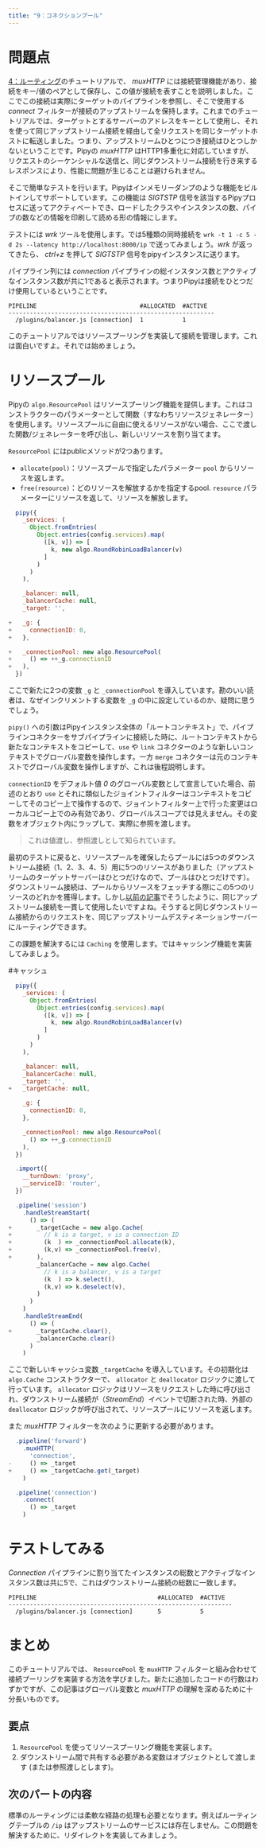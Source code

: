 ```yaml
---
title: "9：コネクションプール"
---
```


# 問題点

[4：ルーティング](/tutorial/04-routing)のチュートリアルで、 *muxHTTP*  には接続管理機能があり、接続をキー/値のペアとして保存し、この値が接続を表すことを説明しました。ここでこの接続は実際にターゲットのパイプラインを参照し、そこで使用する *connect* フィルターが接続のアップストリームを保持します。これまでのチュートリアルでは、ターゲットとするサーバーのアドレスをキーとして使用し、それを使って同じアップストリーム接続を経由して全リクエストを同じターゲットホストに転送しました。つまり、アップストリームひとつにつき接続はひとつしかないということです。Pipyの *muxHTTP* はHTTP1多重化に対応していますが、リクエストのシーケンシャルな送信と、同じダウンストリーム接続を行き来するレスポンスにより、性能に問題が生じることは避けられません。

そこで簡単なテストを行います。Pipyはインメモリーダンプのような機能をビルトインしてサポートしています。この機能は *SIGTSTP* 信号を該当するPipyプロセスに送ってアクティベートでき、ロードしたクラスやインスタンスの数、パイプの数などの情報を印刷して読める形の情報にします。

テストには *wrk* ツールを使用します。では5種類の同時接続を `wrk -t 1 -c 5 -d 2s --latency http://localhost:8000/ip` で送ってみましょう。*wrk* が返ってきたら、 *ctrl+z* を押して *SIGTSTP* 信号をpipyインスタンスに送ります。

パイプライン列には *connection* パイプラインの総インスタンス数とアクティブなインスタンス数が共に1であると表示されます。つまりPipyは接続をひとつだけ使用しているということです。

```
PIPELINE                             #ALLOCATED  #ACTIVE
----------------------------------------------------------
  /plugins/balancer.js [connection]  1           1
```

このチュートリアルではリソースプーリングを実装して接続を管理します。これは面白いですよ。それでは始めましょう。

# リソースプール

Pipyの `algo.ResourcePool` はリソースプーリング機能を提供します。これはコンストラクターのパラメーターとして関数（すなわちリソースジェネレーター）を使用します。リソースプールに自由に使えるリソースがない場合、ここで渡した関数/ジェネレーターを呼び出し、新しいリソースを割り当てます。

`ResourcePool` にはpublicメソッドが2つあります。

* `allocate(pool)`：リソースプールで指定したパラメーター `pool` からリソースを返します。
* `free(resource)`：どのリソースを解放するかを指定するpool. `resource` パラメーターにリソースを返して、リソースを解放します。

``` js
  pipy({
    _services: (
      Object.fromEntries(
        Object.entries(config.services).map(
          ([k, v]) => [
            k, new algo.RoundRobinLoadBalancer(v)
          ]
        )
      )
    ),

    _balancer: null,
    _balancerCache: null,
    _target: '',

+   _g: {
+     connectionID: 0,
+   },

+   _connectionPool: new algo.ResourcePool(
+     () => ++_g.connectionID
+   ),
  })
```

ここで新たに2つの変数 `_g` と `_connectionPool` を導入しています。勘のいい読者は、なぜインクリメントする変数を `_g` の中に設定しているのか、疑問に思うでしょう。

`pipy()` への引数はPipyインスタンス全体の「ルートコンテキスト」で、パイプラインコネクターをサブパイプラインに接続した時に、ルートコンテキストから新たなコンテキストをコピーして、`use` や `link` コネクターのような新しいコンテキストでグローバル変数を操作します。一方 `merge` コネクターは元のコンテキストでグローバル変数を操作しますが、これは後程説明します。

`connectionID` をデフォルト値 *0* のグローバル変数として宣言していた場合、前述のとおり `use` とそれに類似したジョイントフィルターはコンテキストをコピーしてそのコピー上で操作するので、ジョイントフィルター上で行った変更はローカルコピー上でのみ有効であり、グローバルスコープでは見えません。その変数をオブジェクト内にラップして、実際に参照を渡します。

> これは値渡し、参照渡しとして知られています。

最初のテストに戻ると、リソースプールを確保したらプールには5つのダウンストリーム接続（1、2、3、4、5）用に5つのリソースがありました（アップストリームのターゲットサーバーはひとつだけなので、プールはひとつだけです）。ダウンストリーム接続は、プールからリソースをフェッチする際にこの5つのリソースのどれかを獲得します。しかし[以前の記事](/tutorial/08-load-balancing-Improved)でそうしたように、同じアップストリーム接続を一貫して使用したいですよね。そうすると同じダウンストリーム接続からのリクエストを、同じアップストリームデスティネーションサーバーにルーティングできます。

この課題を解決するには `Caching` を使用します。ではキャッシング機能を実装してみましょう。

#キャッシュ

``` js
  pipy({
    _services: (
      Object.fromEntries(
        Object.entries(config.services).map(
          ([k, v]) => [
            k, new algo.RoundRobinLoadBalancer(v)
          ]
        )
      )
    ),

    _balancer: null,
    _balancerCache: null,
    _target: '',
+   _targetCache: null,

    _g: {
      connectionID: 0,
    },

    _connectionPool: new algo.ResourcePool(
      () => ++_g.connectionID
    ),
  })

  .import({
    __turnDown: 'proxy',
    __serviceID: 'router',
  })

  .pipeline('session')
    .handleStreamStart(
      () => (
+       _targetCache = new algo.Cache(
+         // k is a target, v is a connection ID
+         (k  ) => _connectionPool.allocate(k),
+         (k,v) => _connectionPool.free(v),
+       ),
        _balancerCache = new algo.Cache(
          // k is a balancer, v is a target
          (k  ) => k.select(),
          (k,v) => k.deselect(v),
        )
      )
    )
    .handleStreamEnd(
      () => (
+       _targetCache.clear(),
        _balancerCache.clear()
      )
    )
```

ここで新しいキャッシュ変数 `_targetCache` を導入しています。その初期化は `algo.Cache` コンストラクターで、 `allocator` と `deallocator` ロジックに渡して行っています。 `allocator` ロジックはリソースをリクエストした時に呼び出され、ダウンストリーム接続が（*StreamEnd*）イベントで切断された時、外部の `deallocator` ロジックが呼び出されて、リソースプールにリソースを返します。

また *muxHTTP* フィルターを次のように更新する必要があります。

``` js
  .pipeline('forward')
    .muxHTTP(
      'connection',
-     () => _target
+     () => _targetCache.get(_target)
    )

  .pipeline('connection')
    .connect(
      () => _target
    )
```

# テストしてみる

*Connection* パイプラインに割り当てたインスタンスの総数とアクティブなインスタンス数は共に5で、これはダウンストリーム接続の総数に一致します。

```
PIPELINE                                  #ALLOCATED  #ACTIVE
---------------------------------------------------------------
  /plugins/balancer.js [connection]       5           5
```

# まとめ

このチュートリアルでは、 `ResourcePool` を `muxHTTP` フィルターと組み合わせて接続プーリングを実装する方法を学びました。新たに追加したコードの行数はわずかですが、この記事はグローバル変数と *muxHTTP* の理解を深めるために十分長いものです。

## 要点

1.	`ResourcePool` を使ってリソースプーリング機能を実装します。
2.	ダウンストリーム間で共有する必要がある変数はオブジェクトとして渡します (または参照渡しとします)。

## 次のパートの内容

標準のルーティングには柔軟な経路の処理も必要となります。例えばルーティングテーブルの `/ip` はアップストリームのサービスには存在しません。この問題を解決するために、リダイレクトを実装してみましょう。


